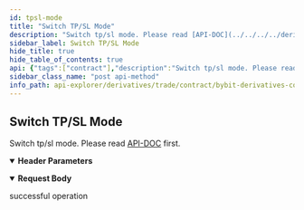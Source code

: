 ```yaml
---
id: tpsl-mode
title: "Switch TP/SL Mode"
description: "Switch tp/sl mode. Please read [API-DOC](../../../../derivatives/contract/tpsl-mode#) first."
sidebar_label: Switch TP/SL Mode
hide_title: true
hide_table_of_contents: true
api: {"tags":["contract"],"description":"Switch tp/sl mode. Please read [API-DOC](../../../../derivatives/contract/tpsl-mode#) first.","operationId":"tpsl-mode","parameters":[{"name":"apiKey","in":"header","description":"If not input, the default one will be used","required":false,"schema":{"type":"string"}},{"name":"secret","in":"header","description":"If not input, the default one will be used","required":false,"schema":{"type":"string"}}],"responses":{"200":{"description":"successful operation"}},"requestBody":{"content":{"application/json":{"schema":{"type":"object","properties":{"symbol":{"type":"string","description":"Symbol name"},"tpSlMode":{"type":"string","description":"Full=full position TP/SL, Partial=partial mode tp/sl","enum":["Full","Partial"],"example":"Full"}},"required":["symbol","tpSlMode"]}}}},"method":"post","path":"/contract/v3/private/position/switch-tpsl-mode","servers":[{"url":"https://api-testnet.bybit.com","description":"Testnet server"}],"jsonRequestBodyExample":{"symbol":"string","tpSlMode":"Full"},"info":{"description":"Collection of derivatives - contract v3 Restul API, which covers USDT Perpetual, USDC Perpetual, Inverse Perpetual, Inverse Future and Option.\n","version":"3.0.0","title":"Bybit derivatives contract explorer"},"postman":{"name":"Switch TP/SL Mode","description":{"content":"Switch tp/sl mode. Please read [API-DOC](../../../../derivatives/contract/tpsl-mode#) first.","type":"text/plain"},"url":{"path":["contract","v3","private","position","switch-tpsl-mode"],"host":["{{baseUrl}}"],"query":[],"variable":[]},"header":[{"disabled":false,"description":{"content":"If not input, the default one will be used","type":"text/plain"},"key":"apiKey","value":""},{"disabled":false,"description":{"content":"If not input, the default one will be used","type":"text/plain"},"key":"secret","value":""},{"key":"Content-Type","value":"application/json"}],"method":"POST","body":{"mode":"raw","raw":"\"\"","options":{"raw":{"language":"json"}}}}}
sidebar_class_name: "post api-method"
info_path: api-explorer/derivatives/trade/contract/bybit-derivatives-contract-explorer
---
```



## Switch TP/SL Mode



Switch tp/sl mode. Please read [API-DOC](../../../../derivatives/contract/tpsl-mode#) first.

<details style={{"marginBottom":"1rem"}} data-collapsed={false} open={true}><summary style={{}}><strong>Header Parameters</strong></summary><div><ul><ParamsItem className={"paramsItem"} param={{"name":"apiKey","in":"header","description":"If not input, the default one will be used","required":false,"schema":{"type":"string"}}}></ParamsItem><ParamsItem className={"paramsItem"} param={{"name":"secret","in":"header","description":"If not input, the default one will be used","required":false,"schema":{"type":"string"}}}></ParamsItem></ul></div></details><MimeTabs><TabItem label={"application/json"} value={"application/json-schema"}><details style={{}} data-collapsed={false} open={true}><summary style={{"textAlign":"left"}}><strong>Request Body</strong></summary><div style={{"textAlign":"left","marginLeft":"1rem"}}></div><ul style={{"marginLeft":"1rem"}}><SchemaItem collapsible={false} name={"symbol"} required={true} schemaDescription={"Symbol name"} schemaName={"string"} qualifierMessage={undefined} defaultValue={undefined}></SchemaItem><SchemaItem collapsible={false} name={"tpSlMode"} required={true} schemaDescription={"Full=full position TP/SL, Partial=partial mode tp/sl"} schemaName={"string"} qualifierMessage={"**Possible values:** [`Full`, `Partial`]"} defaultValue={undefined}></SchemaItem></ul></details></TabItem></MimeTabs><div><ApiTabs><TabItem label={"200"} value={"200"}><div>

successful operation

</div><div></div></TabItem></ApiTabs></div>
      